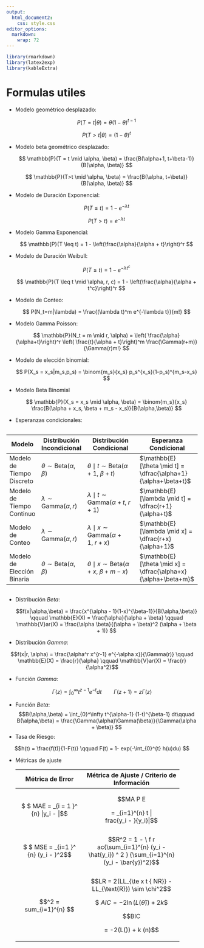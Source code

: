```yaml
---
output: 
  html_document2:
    css: style.css
editor_options:
  markdown:
    wrap: 72
---
```


```r
library(rmarkdown)
library(latex2exp)
library(kableExtra)
```

# Formulas utiles

-   Modelo geométrico desplazado:

    $$
    P(T=t| \theta) = \theta (1 - \theta)^{t-1}
    $$

    $$
    P(T>t| \theta) = (1-\theta)^{t}
    $$

-   Modelo beta geométrico desplazado:

    $$
    \mathbb{P}(T = t \mid \alpha, \beta) = \frac{B(\alpha+1, t+\beta-1)}{B(\alpha, \beta)}
    $$

    $$
    \mathbb{P}(T>t \mid \alpha, \beta) = \frac{B(\alpha, t+\beta)}{B(\alpha, \beta)}
    $$

-   Modelo de Duración Exponencial:

    $$
    P(T \leq t) = 1 - e^{-\lambda t}
    $$

    $$
    P(T > t) = e^{-\lambda t}
    $$

-   Modelo Gamma Exponencial:

    $$
    \mathbb{P}(T \leq t) = 1 - \left(\frac{\alpha}{\alpha + t}\right)^r
    $$

-   Modelo de Duración Weibull:

    $$
    P(T \leq t) = 1 - e^{-\lambda t ^c}
    $$

    $$
    \mathbb{P}(T \leq t \mid \alpha, r, c) = 1 - \left(\frac{\alpha}{\alpha + t^c}\right)^r
    $$

-   Modelo de Conteo:

    $$
    P(N_t=m|\lambda) = \frac{(\lambda t)^m e^{-\lambda t}}{m!}
    $$

-   Modelo Gamma Poisson:

    $$
    \mathbb{P}(N_t = m \mid r, \alpha) = \left( \frac{\alpha}{\alpha+t}\right)^r \left( \frac{t}{\alpha + t}\right)^m \frac{\Gamma(r+m)}{\Gamma(r)m!}
    $$

-   Modelo de elección binomial:

    $$
    P(X_s = x_s|m_s,p_s) = \binom{m_s}{x_s} p_s^{x_s}(1-p_s)^{m_s-x_s}
    $$

-   Modelo Beta Binomial

    $$
    \mathbb{P}(X_s = x_s \mid \alpha, \beta) = \binom{m_s}{x_s} \frac{B(\alpha + x_s, \beta + m_s - x_s)}{B(\alpha,\beta)}
    $$

-   Esperanzas condicionales:

::: {style="overflow-x:auto;"}
| Modelo                     | Distribución Incondicional                    | Distribución Condicional                                  | Esperanza Condicional                                         |
|----------------------------|-----------------------------------------------|-----------------------------------------------------------|----------------------------------------------------------------|
| Modelo de Tiempo Discreto  | $\theta \sim \mathrm{Beta}(\alpha,\beta)$     | $\theta \mid t \sim \mathrm{Beta}(\alpha+1,\ \beta+t)$    | $\mathbb{E}[\theta \mid t] = \dfrac{\alpha+1}{\alpha+\beta+t}$ |
| Modelo de Tiempo Continuo  | $\lambda \sim \mathrm{Gamma}(\alpha,r)$       | $\lambda \mid t \sim \mathrm{Gamma}(\alpha+t,\ r+1)$      | $\mathbb{E}[\lambda \mid t] = \dfrac{r+1}{\alpha+t}$             |
| Modelo de Conteo           | $\lambda \sim \mathrm{Gamma}(\alpha,r)$       | $\lambda \mid x \sim \mathrm{Gamma}(\alpha+1,\ r+x)$      | $\mathbb{E}[\lambda \mid x] = \dfrac{r+x}{\alpha+1}$             |
| Modelo de Elección Binaria | $\theta \sim \mathrm{Beta}(\alpha,\beta)$     | $\theta \mid x \sim \mathrm{Beta}(\alpha+x,\ \beta+m-x)$  | $\mathbb{E}[\theta \mid x] = \dfrac{\alpha+x}{\alpha+\beta+m}$   |

:::

-   Distribución *Beta*:

    $$f(x|\alpha,\beta) = \frac{x^{\alpha - 1}(1-x)^{\beta-1}}{B(\alpha,\beta)} \qquad \mathbb{E}(X) = \frac{\alpha}{\alpha + \beta} \qquad \mathbb{V}ar(X) = \frac{\alpha \beta}{(\alpha + \beta)^2 (\alpha + \beta + 1)} $$

-   Distribución *Gamma*:

$$f(x|r, \alpha) = \frac{\alpha^r x^{r-1} e^{-\alpha x}}{\Gamma(r)} \qquad \mathbb{E}(X) = \frac{r}{\alpha} \qquad \mathbb{V}ar(X) = \frac{r}{\alpha^2}$$

-   Función *Gamma*:

$$\Gamma(z) = \int_{0}^\infty t^{z-1} e^{-t} dt \qquad \Gamma(z+1) = z\Gamma(z) $$

-   Función *Beta*:
    $$B(\alpha,\beta) = \int_{0}^\infty t^{\alpha-1} (1-t)^{\beta-1} dt\qquad B(\alpha,\beta) = \frac{\Gamma(\alpha)\Gamma(\beta)}{\Gamma(\alpha + \beta)} $$
-   Tasa de Riesgo:

$$h(t) = \frac{f(t)}{1-F(t)} \qquad F(t) = 1- exp(-\int_{0}^{t} h(u)du) $$

-   Métricas de ajuste

    +--------------------------+-------------------------------------+
    | Métrica de Error         | Métrica de Ajuste / Criterio de     |
    |                          | Información                         |
    +:========================:+:===================================:+
    | \$                       | $$MA                                |
    | $                        | P                                   |
    | MAE = \frac{1}{n}\sum_{i | E                                   |
    | =                        |                                     |
    | 1                        | = \frac{100}{n} \sum_{i=1}^{n} \lef |
    | }^                       | t                                   |
    | {n} |y_i - \hat{y_i}|$\$ | |                                   |
    |                          | \                                   |
    |                          | frac{y_i - \hat{y_i}}{y_i}\right|$$ |
    +--------------------------+-------------------------------------+
    | \$ \$ MSE =              | $$R^2 = 1 -                         |
    | \frac{1}{n}\sum\_{i=1    | \                                   |
    | }\^ {n} (y_i -           | f                                   |
    | \hat{y_i})\^2\$\$        | r                                   |
    |                          | ac{\sum_{i=1}^{n} (y_i - \hat{y_i}) |
    |                          | ^                                   |
    |                          | 2                                   |
    |                          | }                                   |
    |                          | {\sum_{i=1}^{n}(y_i - \bar{y})^2}$$ |
    +--------------------------+-------------------------------------+
    | \$\$\chi\^2 =\           | $$LR = 2(LL_{\te                    |
    | sum\_{i=1}\^{n}          | x                                   |
    | \frac{(y_i -             | t                                   |
    |                          | {                                   |
    | \ha                      | NR}} - LL_{\text{R}}) \sim \chi^2$$ |
    | t                        |                                     |
    | {y_i})^2}{\hat{y_i}}\$\$ | \$                                  |
    |                          | $A                                  |
    |                          | IC = -2\ln(L(\hat{\theta})) + 2k$\$ |
    |                          |                                     |
    |                          | \$\$BIC                             |
    |                          |                                     |
    |                          | = -2\ln(L(\hat{\theta})) + k        |
    |                          | \ln(n)\$\$                          |
    +--------------------------+-------------------------------------+
